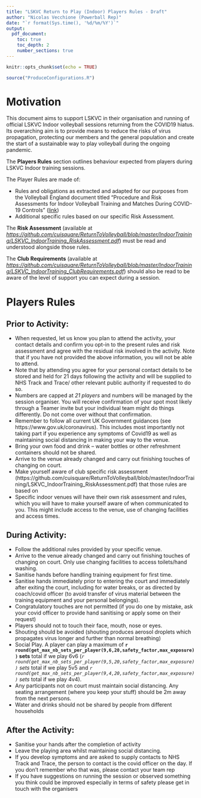 ```yaml
---
title: "LSKVC Return to Play (Indoor) Players Rules - Draft"
author: "Nicolas Vecchione (Powerball Rep)"
date: "`r format(Sys.time(), '%d/%m/%Y')`"
output: 
  pdf_document:
    toc: true
    toc_depth: 2
    number_sections: true
---
```


```r
knitr::opts_chunk$set(echo = TRUE)
```
```r
source("ProduceConfigurations.R")
```

# Motivation {-}

This document aims to support LSKVC in their organisation and running of official LSKVC Indoor volleyball sessions returning from the COVID19 hiatus. Its overarching aim is to provide means to reduce the risks of virus propagation, protecting our members and the general population and create the start of a sustainable way to play volleyball during the ongoing pandemic. 

The **Players Rules** section outlines behaviour expected from players during LSKVC Indoor training sessions. 

The  Player Rules are made of:

* Rules and obligations as extracted and adapted for our purposes from the Volleyball England document titled "Procedure and Risk Assessments for Indoor Volleyball Training and Matches
During COVID- 19 Controls" ([link](https://media.volleyballengland.org/docs/Return%20to%20play%20indoor%20volleyball%20-%20risk%20assessment.pdf))
* Additional specific rules based on our specific Risk Assessment.

The **Risk Assessment** (available at  *[https://github.com/cuisquare/ReturnToVolleyball/blob/master/IndoorTraining/LSKVC_IndoorTraining_RiskAssessment.pdf](https://github.com/cuisquare/ReturnToVolleyball/blob/master/IndoorTraining/LSKVC_IndoorTraining_RiskAssessment.pdf)*) must be read and understood alongside those rules. 

The **Club Requirements** (available at  *[https://github.com/cuisquare/ReturnToVolleyball/blob/master/IndoorTraining/LSKVC_IndoorTraining_ClubRequirements.pdf](https://github.com/cuisquare/ReturnToVolleyball/blob/master/IndoorTraining/LSKVC_IndoorTraining_ClubRequirements.pdf)*) should also be read to be aware of the level of support you can expect during a session.

\newpage
# Players Rules

## Prior to Activity:
* When requested, let us know you plan to attend the activity, your contact details and confirm you opt-in to the present rules and risk assessment and agree with the residual risk involved in the activity. Note that if you have not provided the above information, you will not be able to attend. 
* Note that by attending you agree for your personal contact details to be stored and held for 21 days following the activity and will be supplied to NHS Track and Trace/ other relevant public authority if requested to do so.
* Numbers are capped at *21 players* and numbers will be managed by the session organiser. You will receive confirmation of your spot most likely through a Teamer invite but your individual team might do things differently. Do not come over without that confirmation.
* Remember to follow all current UK Government guidances (see https://www.gov.uk/coronavirus). This includes most importantly not taking part if you experience any symptoms of Covid19 as well as maintaining social distancing in making your way to the venue.
* Bring your own food and drink – water bottles or other refreshment containers should not be shared. 
* Arrive to the venue already changed and carry out finishing touches of changing on court.
* Make yourself aware of club specific risk assessment (https://github.com/cuisquare/ReturnToVolleyball/blob/master/IndoorTraining/LSKVC_IndoorTraining_RiskAssessment.pdf) that those rules are based on
* Specific indoor venues will have their own risk assessment and rules, which you will have to make yourself aware of when communicated to you. This might include access to the venue, use of changing facilities and access times.

## During Activity:
* Follow the additional rules provided by your specific venue.
* Arrive to the venue already changed and carry out finishing touches of changing on court. Only use changing facilities to access toilets/hand washing. 
* Sanitise hands before handling training equipment for first time.
* Sanitise hands immediately prior to entering the court and immediately after exiting the court, including for water breaks, or as directed by coach/covid officer (to avoid transfer of virus material between the training equipment and your personal belongings).
* Congratulatory touches are not permitted (if you do one by mistake, ask your covid officer to provide hand sanitising or apply some on their request)
* Players should not to touch their face, mouth, nose or eyes. 
* Shouting should be avoided (shouting produces aerosol droplets which propagates virus longer and further than normal breathing)
* Social Play. A player can play a maximum of **`r round(get_max_nb_sets_per_player(9,6,20,safety_factor,max_exposure))` sets** total if we play 6v6 (*`r round(get_max_nb_sets_per_player(9,5,20,safety_factor,max_exposure))` sets* total if we play 5v5 and *`r round(get_max_nb_sets_per_player(9,4,20,safety_factor,max_exposure))` sets* total if we play 4v4).
* Any participants not on court must maintain social distancing. Any seating arrangement (where you keep your stuff) should be 2m away from the next persons. 
* Water and drinks should not be shared by people from different households

## After the Activity:
* Sanitise your hands after the completion of activity
* Leave the playing area whilst maintaining social distancing.
* If you develop symptoms and are asked to supply contacts to NHS Track and Trace, the person to contact is the covid officer on the day. If you don't remember who that was, please contact your team rep
* If you have suggestions on running the session or observed something you think could be improved especially in terms of safety please get in touch with the organisers
